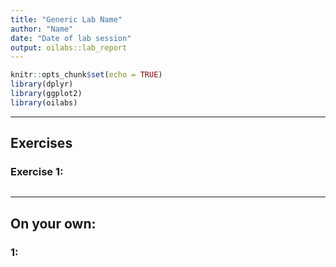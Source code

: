 ```yaml
---
title: "Generic Lab Name"
author: "Name"
date: "Date of lab session"
output: oilabs::lab_report
---
```


```r
knitr::opts_chunk$set(echo = TRUE)
library(dplyr)
library(ggplot2)
library(oilabs)
```

* * *

## Exercises

### Exercise 1: 

```r

```

* * *

## On your own:

### 1:




